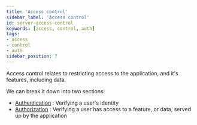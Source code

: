 ```yaml
---
title: 'Access control'
sidebar_label: 'Access control'
id: server-access-control
keywords: [access, control, auth]
tags:
- access
- control
- auth
sidebar_position: 7
---
```


Access control relates to restricting access to the application, and it's features, including data.

We can break it down into two sections:

- [Authentication](/develop/server-capabilities/access-control/authentication/) : Verifying a user's identity
- [Authorization](/develop/server-capabilities/access-control/authorization/) : Verifying a user has access to a feature, or data, served up by the application